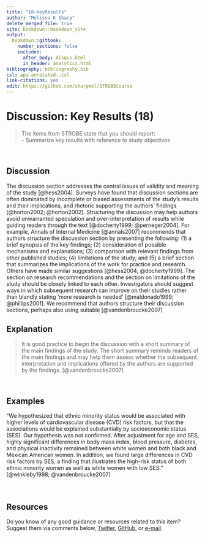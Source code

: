 ---
title: "18-KeyResults"
author: "Melissa K Sharp"
delete_merged_file: true
site: bookdown::bookdown_site
output:
  bookdown::gitbook:
    number_sections: false 
    includes: 
      after_body: disqus.html
      in_header: analytics.html
bibliography: bibliography.bib
csl: apa-annotated..csl
link-citations: yes
edit: https://github.com/sharpmel/STROBECourse
---

# Discussion: Key Results (18)  
> The items from STROBE state that you should report:  
-	Summarize key results with reference to study objectives  

</br> 

## Discussion  
The discussion section addresses the central issues of validity and meaning of the study [@hess2004]. Surveys have found that discussion sections are often dominated by incomplete or biased assessments of the study's results and their implications, and rhetoric supporting the authors' findings [@horton2002; @horton2002]. Structuring the discussion may help authors avoid unwarranted speculation and over-interpretation of results while guiding readers through the text [@docherty1999; @perneger2004]. For example, Annals of Internal Medicine [@annals2007] recommends that authors structure the discussion section by presenting the following: (1) a brief synopsis of the key findings; (2) consideration of possible mechanisms and explanations; (3) comparison with relevant findings from other published studies; (4) limitations of the study; and (5) a brief section that summarizes the implications of the work for practice and research. Others have made similar suggestions [@hess2004; @docherty1999]. The section on research recommendations and the section on limitations of the study should be closely linked to each other. Investigators should suggest ways in which subsequent research can improve on their studies rather than blandly stating ‘more research is needed' [@maldonado1999; @phillips2001]. We recommend that authors structure their discussion sections, perhaps also using suitable [@vandenbroucke2007]
</br> 

## Explanation  
> It is good practice to begin the discussion with a short summary of the main findings of the study. The short summary reminds readers of the main findings and may help them assess whether the subsequent interpretation and implications offered by the authors are supported by the findings. [@vandenbroucke2007]  

</br>  

## Examples  
“We hypothesized that ethnic minority status would be associated with higher levels of cardiovascular disease (CVD) risk factors, but that the associations would be explained substantially by socioeconomic status (SES). Our hypothesis was not confirmed. After adjustment for age and SES, highly significant differences in body mass index, blood pressure, diabetes, and physical inactivity remained between white women and both black and Mexican American women. In addition, we found large differences in CVD risk factors by SES, a finding that illustrates the high-risk status of both ethnic minority women as well as white women with low SES.” [@winkleby1998; @vandenbroucke2007]  
</br></br>

## Resources  
Do you know of any good guidance or resources related to this item? Suggest them via comments below, [Twitter](https://twitter.com/sharpmelk), [GitHub](https://github.com/sharpmel/STROBECourse), or [e-mail](mailto:melissaksharp@gmail.com).
</br> 